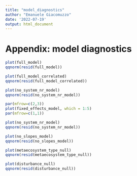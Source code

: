 ```yaml
---
title: "model_diagnostics"
author: "Emanuele Giacomuzzo"
date: '2022-07-19'
output: html_document
---
```


# Appendix: model diagnostics

```r

plot(full_model) 
qqnorm(resid(full_model))

plot(full_model_correlated) 
qqnorm(resid(full_model_correlated))

plot(no_system_nr_model) 
qqnorm(resid(no_system_nr_model))

par(mfrow=c(2,3))
plot(fixed_effects_model, which = 1:5) 
par(mfrow=c(1,1))

plot(no_system_nr_model) 
qqnorm(resid(no_system_nr_model))

plot(no_slopes_model) 
qqnorm(resid(no_slopes_model))

plot(metaecosystem_type_null) 
qqnorm(resid(metaecosystem_type_null))

plot(disturbance_null) 
qqnorm(resid(disturbance_null))
```
